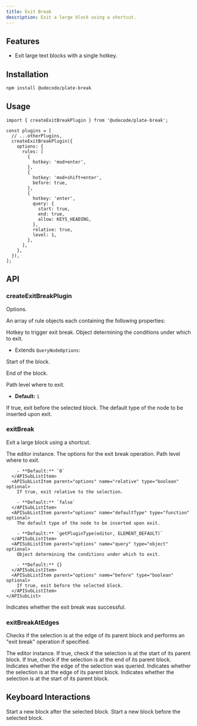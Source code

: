 ```yaml
---
title: Exit Break
description: Exit a large block using a shortcut.
---
```


<ComponentPreview name="playground-demo" id="exitbreak" />

<PackageInfo>

## Features

- Exit large text blocks with a single hotkey.

</PackageInfo>

## Installation

```bash
npm install @udecode/plate-break
```

## Usage

```tsx
import { createExitBreakPlugin } from '@udecode/plate-break';

const plugins = [
  // ...otherPlugins,
  createExitBreakPlugin({
    options: {
      rules: [
        {
          hotkey: 'mod+enter',
        },
        {
          hotkey: 'mod+shift+enter',
          before: true,
        },
        {
          hotkey: 'enter',
          query: {
            start: true,
            end: true,
            allow: KEYS_HEADING,
          },
          relative: true,
          level: 1,
        },
      ],
    },
  }),
];
```

## API

### createExitBreakPlugin

<APIParameters>

Options.

<APIItem name="rules" type="ExitBreakRule[]" optional>

An array of rule objects each containing the following properties:

<APISubList>
<APISubListItem parent="rules" name="hotkey" type="string">
Hotkey to trigger exit break.
</APISubListItem>
<APISubListItem parent="rules" name="query" type="QueryNodeOptions & {start?: boolean, end?: boolean}" optional>
Object determining the conditions under which to exit.

- Extends `QueryNodeOptions`:

<APISubList>

<APISubListItem parent="query" name="start" type="boolean" optional>

Start of the block.

</APISubListItem>

<APISubListItem parent="query" name="end" type="boolean" optional>

End of the block.

</APISubListItem>

</APISubList>

</APISubListItem>
<APISubListItem parent="rules" name="level" type="number" optional>
Path level where to exit.

- **Default:** `1`

</APISubListItem>
<APISubListItem parent="rules" name="before" type="boolean" optional>
If true, exit before the selected block.
</APISubListItem>
<APISubListItem parent="rules" name="defaultType" type="string" optional>
The default type of the node to be inserted upon exit.
</APISubListItem>
</APISubList>
</APIItem>
</APIParameters>

### exitBreak

Exit a large block using a shortcut.

<APIParameters>
  <APIItem name="editor" type="PlateEditor">
    The editor instance.
  </APIItem>
  <APIItem name="options" type="Omit<ExitBreakRule, 'hotkey'>">
    The options for the exit break operation.
    <APISubList>
      <APISubListItem parent="options" name="level" type="number" optional>
        Path level where to exit.

        - **Default:** `0`
      </APISubListItem>
      <APISubListItem parent="options" name="relative" type="boolean" optional>
        If true, exit relative to the selection.

        - **Default:** `false`
      </APISubListItem>
      <APISubListItem parent="options" name="defaultType" type="function" optional>
        The default type of the node to be inserted upon exit.

        - **Default:** `getPluginType(editor, ELEMENT_DEFAULT)`
      </APISubListItem>
      <APISubListItem parent="options" name="query" type="object" optional>
        Object determining the conditions under which to exit.

        - **Default:** {}
      </APISubListItem>
      <APISubListItem parent="options" name="before" type="boolean" optional>
        If true, exit before the selected block.
      </APISubListItem>
    </APISubList>

  </APIItem>
</APIParameters>

<APIReturns>
  <APIItem type="boolean">
    Indicates whether the exit break was successful.
  </APIItem>
</APIReturns>

### exitBreakAtEdges

Checks if the selection is at the edge of its parent block and performs an "exit break" operation if specified.

<APIParameters>
  <APIItem name="editor" type="TEditor">
    The editor instance.
  </APIItem>
  <APIItem name="options" type="object">
    <APISubList>
      <APISubListItem parent="options" name="start" type="boolean" optional>
        If true, check if the selection is at the start of its parent block.
      </APISubListItem>
      <APISubListItem parent="options" name="end" type="boolean" optional>
        If true, check if the selection is at the end of its parent block.
      </APISubListItem>
    </APISubList>
  </APIItem>
</APIParameters>

<APIReturns>
  <APIItem name="queryEdge" type="boolean">
    Indicates whether the edge of the selection was queried.
  </APIItem>
  <APIItem name="isEdge" type="boolean">
    Indicates whether the selection is at the edge of its parent block.
  </APIItem>
  <APIItem name="isStart" type="boolean">
    Indicates whether the selection is at the start of its parent block.
  </APIItem>
</APIReturns>

## Keyboard Interactions

<KeyTable>
  <KeyTableItem hotkey="Cmd + Enter">
    Start a new block after the selected block.
  </KeyTableItem>
  <KeyTableItem hotkey="Cmd + Shift + Enter">
    Start a new block before the selected block.
  </KeyTableItem>
</KeyTable>
